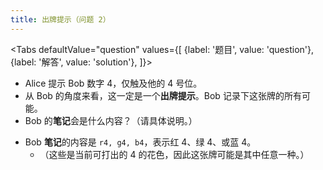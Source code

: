 ```yaml
---
title: 出牌提示（问题 2）
---
```



<BeginnersGuideProgress id="play-clues-question-2" />

<Tabs
  defaultValue="question"
  values={[
    {label: '题目', value: 'question'},
    {label: '解答', value: 'solution'},
  ]}>
<TabItem value="question">

- Alice 提示 Bob 数字 4，仅触及他的 4 号位。
- 从 Bob 的角度来看，这一定是一个**出牌提示**。Bob 记录下这张牌的所有可能。
- Bob 的**笔记**会是什么内容？（请具体说明。）

</TabItem>
<TabItem value="solution">

- Bob **笔记**的内容是 `r4, g4, b4`，表示红 4、绿 4、或蓝 4。
  - （这些是当前可打出的 4 的花色，因此这张牌可能是其中任意一种。）

</TabItem>
</Tabs>

<PlayCluesQuestion2 />
